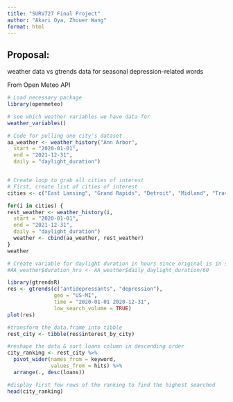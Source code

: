 ```yaml
---
title: "SURV727 Final Project"
author: "Akari Oya, Zhouer Wang"
format: html
---
```


## Proposal:
weather data vs gtrends data for seasonal depression-related words

From Open Meteo API
```r
# Load necessary package
library(openmeteo)

# see which weather variables we have data for
weather_variables()

# Code for pulling one city's dataset
aa_weather <- weather_history("Ann Arbor",
  start = "2020-01-01",
  end = "2021-12-31",
  daily = "daylight_duration")


# Create loop to grab all cities of interest
# First, create list of cities of interest
cities <- c("East Lansing", "Grand Rapids", "Detroit", "Midland", "Traverse City", "Flint")

for(i in cities) {
rest_weather <- weather_history(i,
  start = "2020-01-01",
  end = "2021-12-31",
  daily = "daylight_duration")
  weather <- cbind(aa_weather, rest_weather)
}
weather

# Create variable for daylight duration in hours since original is in seconds
#AA_weather$duration_hrs <- AA_weather$daily_daylight_duration/60

```

```r

library(gtrendsR)
res <- gtrends(c("antidepressants", "depression"), 
               geo = "US-MI", 
               time = "2020-01-01 2020-12-31", 
               low_search_volume = TRUE)
plot(res)

#transform the data.frame into tibble
rest_city <- tibble(res$interest_by_city)

#reshape the data & sort loans column in descending order
city_ranking <- rest_city %>%
  pivot_wider(names_from = keyword, 
              values_from = hits) %>%
  arrange(., desc(loans))

#display first few rows of the ranking to find the highest searched
head(city_ranking)
```

